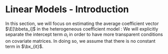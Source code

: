# Linear Models - Introduction


In this section, we will focus on estimating the average coefficient vector $\E[\bbeta_i]$ in the heterogeneous coefficient model \eqref{linear:equation:lecture_model}:
\begin{equation}\label{linear:equation:averager_intro_model}
	y_{it} = \alpha_i + \bbeta_i'\bx_{it} + u_{it}, \quad i=1, \dots, N, \quad t=1, \dots, T.
\end{equation}
We will explicitly separate the intercept term $\alpha_i$ in order to have more transparent conditions on covariate matrices. In doing so, we assume that there is no constant term in $\bx_{it}$.


